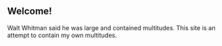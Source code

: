 <AuthorBanner />

Welcome! 
---

Walt Whitman said he was large and contained multitudes. This site is an attempt to contain my own multitudes.

<FeedSearch />
<Tags />
<FeedItems />
